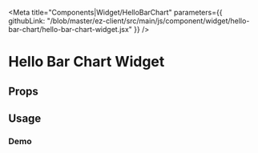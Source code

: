

<Meta 
  title="Components|Widget/HelloBarChart"
  parameters={{
    githubLink: "/blob/master/ez-client/src/main/js/component/widget/hello-bar-chart/hello-bar-chart-widget.jsx"
  }}
/>

                 
<Anchor storyId="components-widget-hello-bar-chart-widget--default-story" />


# Hello Bar Chart Widget

## Props
 
<Props of={HelloBarChartWidget} />

## Usage

### Demo

<Preview>
  <Story
    decorators={[withKnobs, jsxDecorator]}
    name="simple-bar-chart"
    parameters={{
      info: "The purpose of this widget is just to test NIVO Chart lib.",
      docs: {
        disable: false
      },
      width: 500,
      height: 500,
    }}
  >
    <HelloBarChartWidget/>
  </Story>
</Preview>



